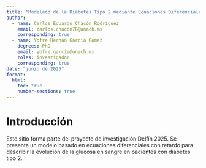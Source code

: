 ```yaml
---
title: "Modelado de la Diabetes Tipo 2 mediante Ecuaciones Diferenciales con retardo"
author:
  - name: Carlos Eduardo Chacón Rodríguez
    email: carlos.chacon78@unach.mx
    corresponding: true
  - name: Yofre Hernán García Gómez
    degrees: PhD
    email: yofre.garcia@unach.mx
    roles: investigador
    corresponding: true
date: "junio de 2025"
format:
  html:
    toc: true
    number-sections: true
---
```


# Introducción

Este sitio forma parte del proyecto de investigación Delfín 2025. Se presenta un modelo basado en ecuaciones diferenciales con retardo para describir la evolución de la glucosa en sangre en pacientes con diabetes tipo 2.
